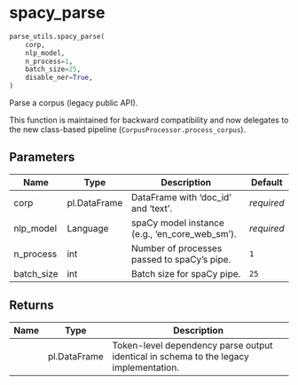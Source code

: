 # spacy_parse { #pybiber.parse_utils.spacy_parse }

```python
parse_utils.spacy_parse(
    corp,
    nlp_model,
    n_process=1,
    batch_size=25,
    disable_ner=True,
)
```

Parse a corpus (legacy public API).

This function is maintained for backward compatibility and now delegates
to the new class-based pipeline (`CorpusProcessor.process_corpus`).

## Parameters {.doc-section .doc-section-parameters}

| Name       | Type         | Description                                    | Default    |
|------------|--------------|------------------------------------------------|------------|
| corp       | pl.DataFrame | DataFrame with 'doc_id' and 'text'.            | _required_ |
| nlp_model  | Language     | spaCy model instance (e.g., 'en_core_web_sm'). | _required_ |
| n_process  | int          | Number of processes passed to spaCy's pipe.    | `1`        |
| batch_size | int          | Batch size for spaCy pipe.                     | `25`       |

## Returns {.doc-section .doc-section-returns}

| Name   | Type         | Description                                                                           |
|--------|--------------|---------------------------------------------------------------------------------------|
|        | pl.DataFrame | Token-level dependency parse output identical in schema to the legacy implementation. |